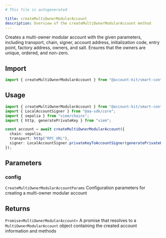 ```yaml
---
# This file is autogenerated

title: createMultiOwnerModularAccount
description: Overview of the createMultiOwnerModularAccount method
---
```


Creates a multi-owner modular account with the given parameters, including transport, chain, signer, account address, initialization code, entry point, factory address, owners, and salt.
Ensures that the owners are unique, ordered, and non-zero.

## Import

```ts
import { createMultiOwnerModularAccount } from "@account-kit/smart-contracts";
```

## Usage

```ts
import { createMultiOwnerModularAccount } from "@account-kit/smart-contracts";
import { LocalAccountSigner } from "@aa-sdk/core";
import { sepolia } from "viem/chains";
import { http, generatePrivateKey } from "viem";

const account = await createMultiOwnerModularAccount({
  chain: sepolia,
  transport: http("RPC_URL"),
  signer: LocalAccountSigner.privateKeyToAccountSigner(generatePrivateKey()),
});
```

## Parameters

### config

`CreateMultiOwnerModularAccountParams`
Configuration parameters for creating a multi-owner modular account

## Returns

`Promise<MultiOwnerModularAccount>`
A promise that resolves to a `MultiOwnerModularAccount` object containing the created account information and methods
